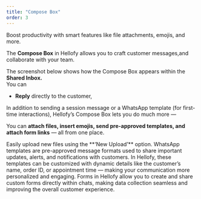 ```yaml
---
title: "Compose Box"
order: 3
---
```


Boost productivity with smart features like file attachments, emojis, and more.

The **Compose Box** in Hellofy allows you to craft customer messages,and collaborate with your team.

The screenshot below shows how the Compose Box appears within the **Shared Inbox.**\
You can

- **Reply** directly to the customer,

<DefaultVector />

In addition to sending a session message or a WhatsApp template (for first-time interactions), Hellofy’s Compose Box lets you do much more —

You can **attach files, insert emojis, send pre-approved templates, and attach form links** — all from one place.

<Accordions type="single" className="mb-5">
<Accordion title="Attach files" id="attach-files">
Easily upload new files using the **‘New Upload’** option.

<DefaultVector height={226} width={392} />
</Accordion>
<Accordion title="Send Templates" id="send-templates">
WhatsApp templates are pre-approved message formats used to share important updates, alerts, and notifications with customers. In Hellofy, these templates can be customized with dynamic details like the customer’s name, order ID, or appointment time — making your communication more personalized and engaging.

<DefaultVector height={226} width={392} />
</Accordion>
<Accordion title="Send Forms" id="send-forms">
Forms in Hellofy allow you to create and share custom forms directly within chats, making data collection seamless and improving the overall customer experience.

<DefaultVector height={226} width={392} />
</Accordion>
</Accordions>
